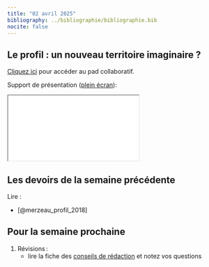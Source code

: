 ```yaml
---
title: "02 avril 2025"
bibliography: ../bibliographie/bibliographie.bib
nocite: false
---
```


## Le profil : un nouveau territoire imaginaire ?


::: {.callout-note}

[Cliquez ici](https://pad.libreon.fr/hv7m9LVbSOuqk2-Rj7hq0Q?view) pour accéder au pad collaboratif.

:::

Support de présentation ([plein écran](/slides/seance9.html){target="_blank"}):

```{=html}

<iframe src="/slides/seance9.html"></iframe>
```

## Les devoirs de la semaine précédente

Lire : 

- [@merzeau_profil_2018]

## Pour la semaine prochaine

1. Révisions :
    - lire la fiche des [conseils de rédaction](/tools/redaction.qmd) et notez vos questions